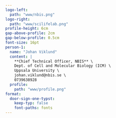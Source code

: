 ```yaml
---
logo-left:
  path: "www/nbis.png"
logo-right:
  path: "www/scilifelab.png"
profile-height: 6cm
gap-above-profile: 2cm
gap-below-profile: 0.5cm
font-size: 16pt
person-1:
  name: "Johan Viklund"
  content: |
    **Chief Technical Officer, NBIS** \
    Dept. of Cell and Molecular Biology (ICM) \
    Uppsala University \
    johan.viklund@nbis.se \
    0739638928
  profile:
    path: "www/profile.png"
format:
  door-sign-one-typst:
    keep-typ: false
    font-paths: fonts
---
```

